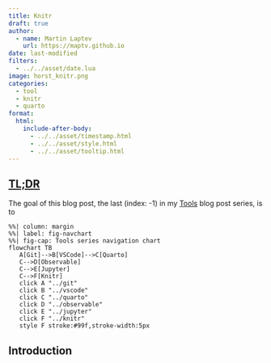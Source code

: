 ```yaml
---
title: Knitr
draft: true
author:
  - name: Martin Laptev
    url: https://maptv.github.io
date: last-modified
filters:
  - ../../asset/date.lua
image: horst_knitr.png
categories:
  - tool
  - knitr
  - quarto
format:
  html:
    include-after-body:
      - ../../asset/timestamp.html
      - ../../asset/style.html
      - ../../asset/tooltip.html
---
```


## [TL;DR]{.underline .blue data-bs-toggle="tooltip" data-bs-title="too long; didn't read"}

The goal of this blog post, the last (index: -1) in my [Tools](..#category=tool) blog post series, is to

```mermaid
%%| column: margin
%%| label: fig-navchart
%%| fig-cap: Tools series navigation chart
flowchart TB
   A[Git]-->B[VSCode]-->C[Quarto]
   C-->D[Observable]
   C-->E[Jupyter]
   C-->F[Knitr]
   click A "../git"
   click B "../vscode"
   click C "../quarto"
   click D "../observable"
   click E "../jupyter"
   click F "../knitr"
   style F stroke:#99f,stroke-width:5px
```

## Introduction {#sec-intro}
